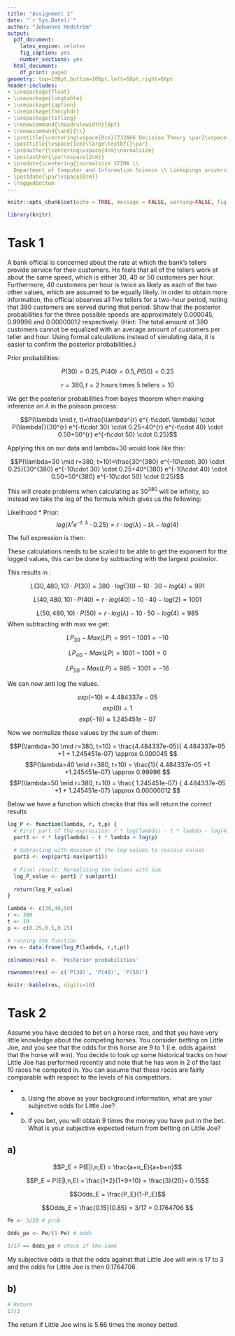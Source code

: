 ---
title: "Assignment 1"
date: "`r Sys.Date()`"
author: "Johannes Hedström"
output:
  pdf_document:
    latex_engine: xelatex
    fig_caption: yes
    number_sections: yes
  html_document:
    df_print: paged
geometry: top=100pt,bottom=100pt,left=68pt,right=66pt
header-includes:
- \usepackage{float}
- \usepackage{longtable}
- \usepackage{caption}
- \usepackage{fancyhdr}
- \usepackage{titling}
- \renewcommand{\headrulewidth}{0pt}
- \renewcommand{\and}{\\}
- \pretitle{\centering\vspace{0cm}{732A66 Decision Theory \par}\vspace{5cm}\Huge\textbf}
- \posttitle{\vspace{1cm}\large\textbf{}\par}
- \preauthor{\centering\vspace{4cm}\normalsize}
- \postauthor{\par\vspace{2cm}}
- \predate{\centering{\normalsize STIMA \\
  Department of Computer and Information Science \\ Linköpings universitet \par}}
- \postdate{\par\vspace{0cm}}
- \raggedbottom
---


<!-- page number pos -->
\fancyhf{}
\fancyfoot[C]{\thepage}
\pagestyle{fancy}

<!-- no page nr on first page  -->
\pagenumbering{gobble}

<!-- Anger sidbrytning -->
\clearpage

<!-- creating the table of contents -->
\setcounter{tocdepth}{3}
\tableofcontents

<!-- new page -->
\clearpage

<!-- starting the count on 1 after the contents -->
\pagenumbering{arabic}
\setcounter{page}{1}

```{r setup, include=FALSE}
knitr::opts_chunk$set(echo = TRUE, message = FALSE, warning=FALSE, fig.width = 5, fig.height = 3, fig.align = 'center', digits=10)

```

```{r}
library(knitr)
```


# Task 1

A bank official is concerned about the rate at which the bank’s tellers provide service
for their customers. He feels that all of the tellers work at about the same speed, which
is either 30, 40 or 50 customers per hour. Furthermore, 40 customers per hour is twice
as likely as each of the two other values, which are assumed to be equally likely. In
order to obtain more information, the official observes all five tellers for a two-hour
period, noting that 380 customers are served during that period.
Show that the posterior probabilities for the three possible speeds are approximately
0.000045, 0.99996 and 0.00000012 respectively.
(Hint: The total amount of 380 customers cannot be equalized with an average amount
of customers per teller and hour. Using formal calculations instead of simulating data, it
is easier to confirm the posterior probabilities.)


Prior probabilities:

$$P(30)=0.25, P(40)=0.5, P(50)=0.25$$

$$r = 380, t = \text{2 hours times 5 tellers} = 10$$

We get the posterior probabilities from bayes theorem when making inference on $\lambda$ in the poisson process:

$$P(\lambda \mid r, t)=\frac{\lambda^{r} e^{-t\cdot\ \lambda} \cdot P(\lambda)}{30^{r} e^{-t\cdot 30} \cdot 0.25+40^{r} e^{-t\cdot 40} \cdot 0.50+50^{r} e^{-t\cdot 50} \cdot 0.25}$$


Applying this on our data and lambda=30 would look like this:

$$P(\lambda=30 \mid r=380, t=10)=\frac{30^{380} e^{-10\cdot\ 30} \cdot 0.25}{30^{380} e^{-10\cdot 30} \cdot 0.25+40^{380} e^{-10\cdot 40} \cdot 0.50+50^{380} e^{-10\cdot 50} \cdot 0.25}$$

This will create problems when calculating as $30^{380}$ will be infinity, so instead we take the log of the formula which gives us the following: 

Likelihood * Prior:
$$log(\lambda^{r} e^{-t\cdot\ \lambda} \cdot 0.25)= r\cdot log(\lambda)-t\lambda - log(4) $$

The full expression is then: 

\begin{align} \log (P(\lambda \mid r, t))=r \log (\lambda)-t \lambda-\log(4) - \\ 
\left ((r \ log(30) -10 \cdot 30 - log(4)) + (r \ log(40) -10 \cdot 40 - log(2)) + (r  log(50) -10 \cdot 50 - log(4) \right)) \end{align}

These calculations needs to be scaled to be able to get the exponent for the logged values, this can be done by subtracting with the largest posterior.

This results in : 

$$L(30,480,10)\cdot P(30) =  380\cdot log(30)-10 \cdot 30 - log(4) = 991$$

$$L(40,480,10)\cdot P(40) = r\cdot log(40)-10\cdot 40 - log(2) = 1001$$

$$L(50,480,10)\cdot P(50) = r\cdot log(\lambda)- 10 \cdot 50 - log(4) = 985 $$
When subtracting with max we get:

$$ LP_{30} - Max(LP)= 991-1001= -10 $$

$$LP_{40} - Max(LP)= 1001-1001 = 0 $$

$$LP_{50} - Max(LP) = 985-1001 = - 16$$

We can now anti log the values.

$$ exp(-10) \approx 4.484337e-05$$
$$ exp(0) = 1 $$
$$ exp(-16) \approx 1.245451e-07$$

Now we normalize these values by the sum of them:


$$P(\lambda=30 \mid r=380, t=10) = \frac{4.484337e-05}{ 4.484337e-05 +1 + 1.245451e-07} \approx 0.000045 $$
$$P(\lambda=40 \mid r=380, t=10) = \frac{1}{ 4.484337e-05 +1 +1.245451e-07} \approx 0.99996 $$
$$P(\lambda=50 \mid r=380, t=10) = \frac{ 1.245451e-07} { 4.484337e-05 +1 + 1.245451e-07} \approx 0.00000012 $$


Below we have a function which checks that this will return the correct results

```{r}
log_P <- function(lambda, r, t,p) {
  # First part of the expression: r * log(lambda) - t * lambda - log(4)
  part1 <- r * log(lambda) - t * lambda + log(p)
  
  # Subracting with maximum of the log values to rescale values
  part1 <- exp(part1-max(part1))
  
  # Final result: Normalizing the values with sum
  log_P_value <- part1 / sum(part1)
  
  return(log_P_value)
}

lambda <- c(30,40,50)
r <- 380
t <- 10
p <- c(0.25,0.5,0.25)

# running the function
res <- data.frame(log_P(lambda, r,t,p))

colnames(res) <- 'Posterior probabilities'

rownames(res) <- c('P(30)', 'P(40)', 'P(50)')

knitr::kable(res, digits=10)

```





# Task 2

Assume you have decided to bet on a horse race, and that you have very little
knowledge about the competing horses. You consider betting on Little Joe, and you see
that the odds for this horse are 9 to 1 (i.e. odds against that the horse will win). You
decide to look up some historical tracks on how Little Joe has performed recently and
note that he has won in 2 of the last 10 races he competed in. You can assume that these
races are fairly comparable with respect to the levels of his competitors.

* a) Using the above as your background information, what are your subjective odds for
Little Joe?

* b) If you bet, you will obtain 9 times the money you have put in the bet. What is your
subjective expected return from betting on Little Joe?


## a)



$$P_E = P(E|I,n,E) = \frac{a+n_E}{a+b+n}$$


$$P_E = P(E|I,n,E) = \frac{1+2}{1+9+10} = \frac{3}{20}= 0.15$$

$$Odds_E = \frac{P_E}{1-P_E}$$

$$Odds_E = \frac{0.15}{0.85} = 3/17 = 0.1764706 $$
 
 
 
```{r}
Pe <- 3/20 # prob 

Odds_pe <- Pe/(1-Pe) # odds

3/17 == Odds_pe # check if the same

```


My subjective odds is that the odds against that Little Joe will win is 17 to 3 and the odds for Little Joe is then 0.1764706.




## b)

```{r}
# Return
17/3
```
 
The return if Little Joe wins is 5.66 times the money betted.  

